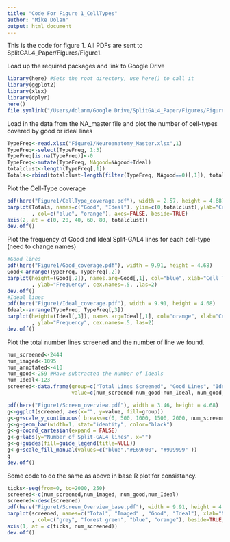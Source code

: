 ```yaml
---
title: "Code For Figure 1_CellTypes"
author: "Mike Dolan"
output: html_document
---
```

This is the code for figure 1. All PDFs are sent to SplitGAL4_Paper/Figures/Figure1. 

Load up the required packages and link to Google Drive 
```r
library(here) #Sets the root directory, use here() to call it 
library(ggplot2)
library(xlsx)
library(dplyr)
here()
file.symlink("/Users/dolanm/Google Drive/SplitGAL4_Paper/Figures/Figure1", here())
```

Load in the data from the NA_master file and plot the number of cell-types covered by good or ideal lines
```r
TypeFreq<-read.xlsx("Figure1/Neuroanatomy_Master.xlsx",1)
TypeFreq<-select(TypeFreq, 1:3)
TypeFreq[is.na(TypeFreq)]<-0
TypeFreq<-mutate(TypeFreq, NAgood=NAgood+Ideal)
totalclust<-length(TypeFreq[,1])
Totals<-rbind(totalclust-length(filter(TypeFreq, NAgood==0)[,1]), totalclust - length(filter(TypeFreq, Ideal==0)[,1]))
```

Plot the Cell-Type coverage
```r
pdf(here("Figure1/CellType_coverage.pdf"), width = 2.57, height = 4.68)
barplot(Totals, names=c("Good", "Ideal"), ylim=c(0,totalclust),ylab="Cell-Types Covered"
        , col=c("blue", "orange"), axes=FALSE, beside=TRUE)
axis(2, at = c(0, 20, 40, 60, 80, totalclust))
dev.off()
```

Plot the frequency of Good and Ideal Split-GAL4 lines for each cell-type (need to change names)
```r
#Good lines
pdf(here("Figure1/Good_coverage.pdf"), width = 9.91, height = 4.68)
Good<-arrange(TypeFreq, TypeFreq[,2])
barplot(height=(Good[,2]), names.arg=Good[,1], col="blue", xlab="Cell Types"
        , ylab="Frequency", cex.names=.5, ,las=2)
dev.off()
#Ideal lines
pdf(here("Figure1/Ideal_coverage.pdf"), width = 9.91, height = 4.68)
Ideal<-arrange(TypeFreq, TypeFreq[,3])
barplot(height=(Ideal[,3]), names.arg=Ideal[,1], col="orange", xlab="Cell Types"
        , ylab="Frequency", cex.names=.5, las=2)
dev.off()
```

Plot the total number lines screened and the number of line we found. 
```r
num_screened<-2444
num_imaged<-1095
num_annotated<-410
num_good<-259 #Have subtracted the number of ideals 
num_Ideal<-123
screened<-data.frame(group=c("Total Lines Screened", "Good Lines", "Ideal Lines"),
                     value=c(num_screened-num_good-num_Ideal, num_good, num_Ideal)) 

pdf(here("Figure1/Screen_overview.pdf"), width = 3.46, height = 4.68)
g<-ggplot(screened, aes(x="", y=value, fill=group))
g<-g+scale_y_continuous( breaks=c(0, 500, 1000, 1500, 2000, num_screened))
g<-g+geom_bar(width=1, stat="identity", color="black")
g<-g+coord_cartesian(expand = FALSE)
g<-g+labs(y="Number of Split-GAL4 lines", x="")
g<-g+guides(fill=guide_legend(title=NULL))
g<-g+scale_fill_manual(values=c("blue","#E69F00", "#999999" ))
g
dev.off()
```

Some code to do the same as above in base R plot for consistancy. 
```r
ticks<-seq(from=0, to=2000, 250)
screened<-c(num_screened,num_imaged, num_good,num_Ideal)
screened<-desc(screened)
pdf(here("Figure1/Screen_Overview_base.pdf"), width = 9.91, height = 4.68)                
barplot(screened, names=c("Total", "Imaged" , "Good", "Ideal"), xlab="Number of Split-GAL4 lines"
        , col=c("grey", "forest green", "blue", "orange"), beside=TRUE, axes = FALSE, horiz = TRUE)
axis(1, at = c(ticks, num_screened))
dev.off()
```
